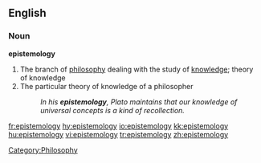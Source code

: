 ==English==

===Noun===
'''epistemology'''

# The branch of [[philosophy]] dealing with the study of [[knowledge]]; theory of knowledge
# The particular theory of knowledge of a philosopher
#:''In his '''epistemology''', Plato maintains that our knowledge of universal concepts is a kind of recollection.''

[[Category:Philosophy]]

[[fr:epistemology]]
[[hy:epistemology]]
[[io:epistemology]]
[[kk:epistemology]]
[[hu:epistemology]]
[[vi:epistemology]]
[[tr:epistemology]]
[[zh:epistemology]]